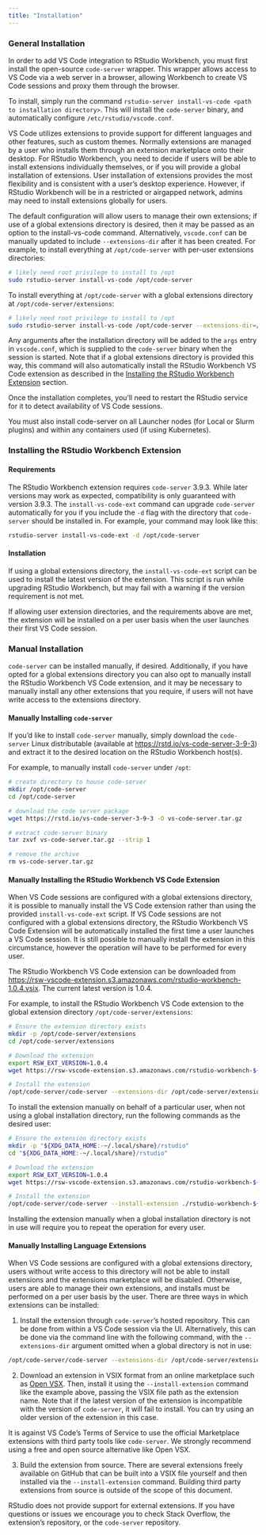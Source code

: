 ```yaml
---
title: "Installation"
---
```


### General Installation

In order to add VS Code integration to RStudio Workbench, you must first install the open-source `code-server` wrapper. This wrapper allows access to VS Code via a web server in a browser, allowing Workbench to create VS Code sessions and proxy them through the browser.

To install, simply run the command `rstudio-server install-vs-code <path to installation directory>`. This will install the `code-server` binary, and automatically configure `/etc/rstudio/vscode.conf`. 

VS Code utilizes extensions to provide support for different languages and other features, such as custom themes. Normally extensions are managed by a user who installs them through an extension marketplace onto their desktop. For RStudio Workbench, you need to decide if users will be able to install extensions individually themselves, or if you will provide a global installation of extensions. User installation of extensions provides the most flexibility and is consistent with a user’s desktop experience. However, if RStudio Workbench will be in a restricted or airgapped network, admins may need to install extensions globally for users.

The default configuration will allow users to manage their own extensions; if use of a global extensions directory is desired, then it may be passed as an option to the install-vs-code command. Alternatively, `vscode.conf` can be manually updated to include `--extensions-dir` after it has been created. For example, to install everything at `/opt/code-server` with per-user extensions directories:

``` .bash
# likely need root privilege to install to /opt
sudo rstudio-server install-vs-code /opt/code-server
```

To install everything at `/opt/code-server` with a global extensions directory at `/opt/code-server/extensions`:

``` .bash
# likely need root privilege to install to /opt
sudo rstudio-server install-vs-code /opt/code-server --extensions-dir=/opt/code-server/extensions
```

Any arguments after the installation directory will be added to the `args` entry in `vscode.conf`, which is supplied to the `code-server` binary when the session is started. Note that if a global extensions directory is provided this way, this command will also automatically install the RStudio Workbench VS Code extension as described in the [Installing the RStudio Workbench Extension] section.

Once the installation completes, you'll need to restart the RStudio service for it to detect availability of VS Code sessions.

::: {.callout-note}
You must also install code-server on all Launcher nodes (for Local or Slurm plugins) and within any containers used (if using Kubernetes).
:::

### Installing the RStudio Workbench Extension

#### Requirements

The RStudio Workbench extension requires `code-server` 3.9.3. While later versions may work as expected, compatibility is only guaranteed with version 3.9.3. The `install-vs-code-ext` command can upgrade `code-server` automatically for you if you include the `-d` flag with the directory that `code-server` should be installed in. For example, your command may look like this:

``` .bash
rstudio-server install-vs-code-ext -d /opt/code-server
```

#### Installation

If using a global extensions directory, the `install-vs-code-ext` script can be used to install the latest version of the extension. This script is run while upgrading RStudio Workbench, but may fail with a warning if the version requirement is not met.

If allowing user extension directories, and the requirements above are met, the extension will be installed on a per user basis when the user launches their first VS Code session.

### Manual Installation

`code-server` can be installed manually, if desired. Additionally, if you have opted for a global extensions directory you can also opt to manually install the RStudio Workbench VS Code extension, and it may be necessary to manually install any other extensions that you require, if users will not have write access to the extensions directory.

#### Manually Installing `code-server`

If you'd like to install `code-server` manually, simply download the `code-server` Linux distributable (available at <https://rstd.io/vs-code-server-3-9-3>) and extract it to the desired location on the RStudio Workbench host(s).

For example, to manually install `code-server` under `/opt`:

``` .bash
# create directory to house code-server
mkdir /opt/code-server
cd /opt/code-server

# download the code server package
wget https://rstd.io/vs-code-server-3-9-3 -O vs-code-server.tar.gz

# extract code-server binary
tar zxvf vs-code-server.tar.gz --strip 1

# remove the archive
rm vs-code-server.tar.gz
```

#### Manually Installing the RStudio Workbench VS Code Extension

When VS Code sessions are configured with a global extensions directory, it is possible to manually install the VS Code extension rather than using the provided `install-vs-code-ext` script. If VS Code sessions are not configured with a global extensions directory, the RStudio Workbench VS Code Extension will be automatically installed the first time a user launches a VS Code session. It is still possible to manually install the extension in this circumstance, however the operation will have to be performed for every user.

The RStudio Workbench VS Code extension can be downloaded from <https://rsw-vscode-extension.s3.amazonaws.com/rstudio-workbench-1.0.4.vsix>. The current latest version is 1.0.4.

For example, to install the RStudio Workbench VS Code extension to the global extension directory `/opt/code-server/extensions`:

```.bash
# Ensure the extension directory exists
mkdir -p /opt/code-server/extensions
cd /opt/code-server/extensions

# Download the extension
export RSW_EXT_VERSION=1.0.4
wget https://rsw-vscode-extension.s3.amazonaws.com/rstudio-workbench-${RSW_EXT_VERSION}.vsix -O rstudio-workbench-${RSW_EXT_VERSION}.vsix

# Install the extension
/opt/code-server/code-server --extensions-dir /opt/code-server/extensions --install-extension ./rstudio-workbench-${RSW_EXT_VERSION}.vsix
```


To install the extension manually on behalf of a particular user, when not using a global installation directory, run the following commands as the desired user:

```.bash
# Ensure the extension directory exists
mkdir -p "${XDG_DATA_HOME:-~/.local/share}/rstudio"
cd "${XDG_DATA_HOME:-~/.local/share}/rstudio"

# Download the extension
export RSW_EXT_VERSION=1.0.4
wget https://rsw-vscode-extension.s3.amazonaws.com/rstudio-workbench-${RSW_EXT_VERSION}.vsix -O rstudio-workbench-${RSW_EXT_VERSION}.vsix

# Install the extension
/opt/code-server/code-server --install-extension ./rstudio-workbench-${RSW_EXT_VERSION}.vsix
```

::: {.callout-note} 
Installing the extension manually when a global installation directory is not in use will require you to repeat the operation for every user.
:::

#### Manually Installing Language Extensions

When VS Code sessions are configured with a global extensions directory, users without write access to this directory will not be able to install extensions and the extensions marketplace will be disabled. Otherwise, users are able to manage their own extensions, and installs must be performed on a per user basis by the user. There are three ways in which extensions can be installed:

1.  Install the extension through `code-server`'s hosted repository. This can be done from within a VS Code session via the UI. Alternatively, this can be done via the command line with the following command, with the `--extensions-dir` argument omitted when a global directory is not in use:

``` .bash
/opt/code-server/code-server --extensions-dir /opt/code-server/extensions --install-extension <extension name>
```

2.  Download an extension in VSIX format from an online marketplace such as [Open VSX](https://open-vsx.org). Then, install it using the `--install-extension` command like the example above, passing the VSIX file path as the extension name. Note that if the latest version of the extension is incompatible with the version of `code-server`, it will fail to install. You can try using an older version of the extension in this case.

::: {.callout-note}
It is against VS Code's Terms of Service to use the official Marketplace extensions with third party tools like `code-server`. We strongly recommend using a free and open source alternative like Open VSX.
:::

3.  Build the extension from source. There are several extensions freely available on GitHub that can be built into a VSIX file yourself and then installed via the `--install-extension` command. Building third party extensions from source is outside of the scope of this document.

RStudio does not provide support for external extensions. If you have questions or issues we encourage you to check Stack Overflow, the extension's repository, or the `code-server` repository.

